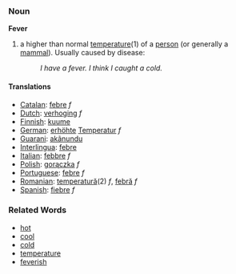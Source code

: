 === Noun ===
'''Fever'''

#a higher than normal [[temperature]](1) of a [[person]] (or generally a [[mammal]]). Usually caused by disease:
#:''I have a fever. I think I caught a cold.''

==== Translations ====
*[[Catalan]]: [[febre]] ''f''
*[[Dutch]]: [[verhoging]] ''f''
*[[Finnish]]: [[kuume]]
*[[German]]: [[erhöht]]e [[Temperatur]] ''f''
*[[Guarani]]: [[akãnundu]]
*[[Interlingua]]: [[febre]]
*[[Italian]]: [[febbre]] ''f''
*[[Polish]]: [[gorączka]] ''f''
*[[Portuguese]]: [[febre]] ''f''
*[[Romanian]]: [[temperatură]](2) ''f'', [[febră]] ''f''
*[[Spanish]]: [[fiebre]] ''f''

===Related Words===

*[[hot]]
*[[cool]]
*[[cold]]
*[[temperature]]
*[[feverish]]